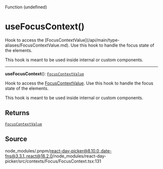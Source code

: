 <SectionTitle>Function (undefined)</SectionTitle>

# useFocusContext()

<Description>
Hook to access the [FocusContextValue](/api/main/type-aliases/FocusContextValue.md). Use this hook to handle the
focus state of the elements.

This hook is meant to be used inside internal or custom components.
</Description>

---

<a id="undefined" name="undefined"></a>

<SignatureMemberIdentifier>**useFocusContext**(): [`FocusContextValue`](/api/main/type-aliases/FocusContextValue.md)</SignatureMemberIdentifier>

Hook to access the [FocusContextValue](/api/main/type-aliases/FocusContextValue.md). Use this hook to handle the
focus state of the elements.

This hook is meant to be used inside internal or custom components.

## Returns

[`FocusContextValue`](/api/main/type-aliases/FocusContextValue.md)

## Source

node\_modules/.pnpm/react-day-picker@8.10.0\_date-fns@3.3.1\_react@18.2.0/node\_modules/react-day-picker/src/contexts/Focus/FocusContext.tsx:131
